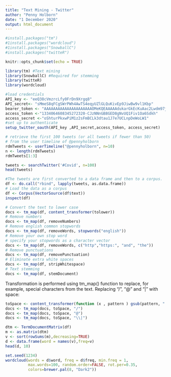 ```yaml
---
title: "Text Mining - Twitter"
author: "Penny Holborn"
date: "1 December 2020"
output: html_document
---
```


```r
#install.packages("tm")
#1install.packages("wordcloud")
#1install.packages("SnowballC")
#install.packages("twitteR")
```


```r
knitr::opts_chunk$set(echo = TRUE)
```


```r
library(tm) #Text mining
library(SnowballC) #Required for stemming
library(twitteR)
library(wordcloud)
```

```r
#load credentials
API_key <- "eeQ38cVmzrcLfy0FrDn9Xrgq8"
API_secret<- "sMmeS8qFCgSWrPWh4AwTS4eqyUZlGLQuKivEp9JiwBw9vl1Kbp"
bearer_token <- "AAAAAAAAAAAAAAAAAAAAAOMeKQEAAAAAdukarGkEcKuAac2Lwdm97jJKXR8%3DW5m1GIlSJPycQkVwSeC7UYhPvxU1VWedhdHW1a2Y4UJi6P0b89"
access_token <-"1334064608345272320-CJzNNnGB8GED8gNvUQ1Fiv1Oa6Sdkh"
access_secret <-"oShturPkxwPiM1z2sFmBCLk3dtau1J7e7UCLnpDeWoLW1"
#set up to authenticate
setup_twitter_oauth(API_key ,API_secret,access_token, access_secret)
```

```r
# retrieve the first 100 tweets (or all tweets if fewer than 50)
# from the user timeline of @pennyholborn
rdmTweets <- userTimeline("@pennyholborn", n=10)
n <- length(rdmTweets)
rdmTweets[1:3]
```

```r
tweets <- searchTwitter('#Covid', n=100)
head(tweets)
```

```r
#The tweets are first converted to a data frame and then to a corpus.
df <- do.call("rbind", lapply(tweets, as.data.frame))
# Load the data as a corpus
df <- Corpus(VectorSource(df$text))
inspect(df)
```

```r
# Convert the text to lower case
docs <- tm_map(df, content_transformer(tolower))
# Remove numbers
docs <- tm_map(df, removeNumbers)
# Remove english common stopwords
docs <- tm_map(df, removeWords, stopwords("english"))
# Remove your own stop word
# specify your stopwords as a character vector
docs <- tm_map(df, removeWords, c("http","https:", "and", "the")) 
# Remove punctuations
docs <- tm_map(df, removePunctuation)
# Eliminate extra white spaces
docs <- tm_map(df, stripWhitespace)
# Text stemming
docs <- tm_map(df, stemDocument)
```
Transformation is performed using tm_map() function to replace, for example, special characters from the text. Replacing "/", "@" and "|" with space:

```r
toSpace <- content_transformer(function (x , pattern ) gsub(pattern, " ", x))
docs <- tm_map(docs, toSpace, "/")
docs <- tm_map(docs, toSpace, "@")
docs <- tm_map(docs, toSpace, "\\|")
```

```r
dtm <- TermDocumentMatrix(df)
m <- as.matrix(dtm)
v <- sort(rowSums(m),decreasing=TRUE)
d <- data.frame(word = names(v),freq=v)
head(d, 10)
```

```r
set.seed(1234)
wordcloud(words = d$word, freq = d$freq, min.freq = 1,
          max.words=100, random.order=FALSE, rot.per=0.35, 
          colors=brewer.pal(8, "Dark2"))
```
